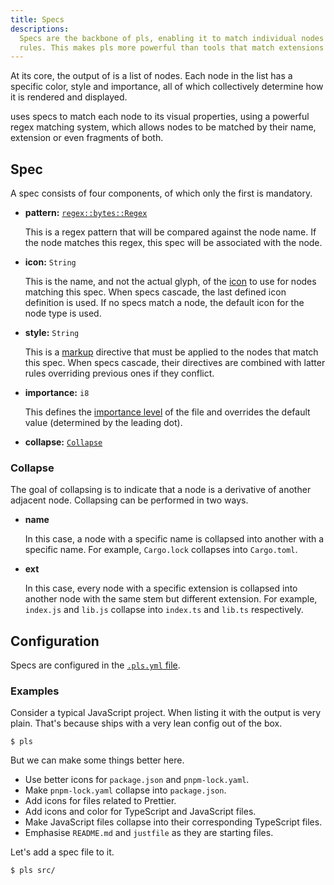 ```yaml
---
title: Specs
descriptions:
  Specs are the backbone of pls, enabling it to match individual nodes to style
  rules. This makes pls more powerful than tools that match extensions or types.
---
```



At its core, the output of <Pls /> is a list of nodes. Each node in the list has
a specific color, style and importance, all of which collectively determine how
it is rendered and displayed.

<Pls /> uses specs to match each node to its visual properties, using a powerful
regex matching system, which allows nodes to be matched by their name, extension
or even fragments of both.

## Spec

A spec consists of four components, of which only the first is mandatory.

- **pattern:**
  [`regex::bytes::Regex`](https://docs.rs/regex/latest/regex/bytes/struct.Regex.html)

  This is a regex pattern that will be compared against the node name. If the
  node matches this regex, this spec will be associated with the node.

- **icon:** `String`

  This is the name, and not the actual glyph, of the [icon](/pls/features/icons)
  to use for nodes matching this spec. When specs cascade, the last defined icon
  definition is used. If no specs match a node, the default icon for the node
  type is used.

- **style:** `String`

  This is a [markup](/pls/guides/markup) directive that must be applied to the
  nodes that match this spec. When specs cascade, their directives are combined
  with latter rules overriding previous ones if they conflict.

- **importance:** `i8`

  This defines the [importance level](/pls/features/importance/) of the file and
  overrides the default value (determined by the leading dot).

- **collapse:** [`Collapse`](#collapse)

### Collapse

The goal of collapsing is to indicate that a node is a derivative of another
adjacent node. Collapsing can be performed in two ways.

- **name**

  In this case, a node with a specific name is collapsed into another with a
  specific name. For example, `Cargo.lock` collapses into `Cargo.toml`.

- **ext**

  In this case, every node with a specific extension is collapsed into another
  node with the same stem but different extension. For example, `index.js` and
  `lib.js` collapse into `index.ts` and `lib.ts` respectively.

## Configuration

Specs are configured in the [`.pls.yml` file](/pls/reference/conf/).

### Examples

Consider a typical JavaScript project. When listing it with <Pls /> the output
is very plain. That's because <Pls /> ships with a very lean config out of the
box.

```console
$ pls
```

<SpecsDef />

But we can make some things better here.

- Use better icons for `package.json` and `pnpm-lock.yaml`.
- Make `pnpm-lock.yaml` collapse into `package.json`.
- Add icons for files related to Prettier.
- Add icons and color for TypeScript and JavaScript files.
- Make JavaScript files collapse into their corresponding TypeScript files.
- Emphasise `README.md` and `justfile` as they are starting files.

Let's add a spec file to it.

<SpecsConf />

<SpecsConfd />

```console
$ pls src/
```

<SpecsConfdSrc />
